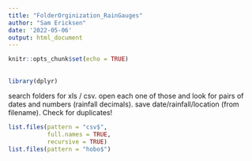 ```yaml
---
title: "FolderOrginization_RainGauges"
author: "Sam Ericksen"
date: '2022-05-06'
output: html_document
---
```


```r
knitr::opts_chunk$set(echo = TRUE)
```

## 

```r
library(dplyr)
```

search folders for xls / csv. open each one of those and look for pairs of dates and numbers (rainfall decimals). save date/rainfall/location (from filename). Check for duplicates!

```r

list.files(pattern = "csv$", 
           full.names = TRUE, 
           recursive = TRUE)
list.files(pattern = "hobo$")

```
